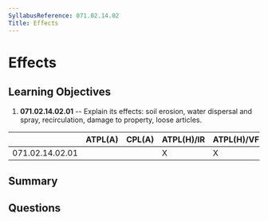```yaml
---
SyllabusReference: 071.02.14.02
Title: Effects
---
```


# Effects

## Learning Objectives

1.  **071.02.14.02.01** -- Explain its effects: soil erosion, water dispersal and
    spray, recirculation, damage to property, loose articles.

|                 | ATPL(A) | CPL(A) | ATPL(H)/IR | ATPL(H)/VFR | CPL(H) | IR | CBIR(A) |
| --------------- | ------- | ------ | ---------- | ----------- | ------ | -- | ------- |
| 071.02.14.02.01 |         |        | X          | X           | X      |    |         |

## Summary

## Questions

